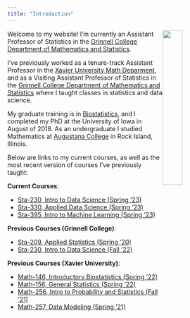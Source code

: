 ```yaml
---
title: "Introduction"
---
```


<img style="float: right; width:30%; height:30%;" src="pphoto.jpg"> Welcome to my website! I'm currently an Assistant Professor of Statistics in the [Grinnell College Department of Mathematics and Statistics](http://www.grinnell.edu/academics/areas/math-stats).

I've previously worked as a tenure-track Assistant Professor in the [Xavier University Math Deparment](https://www.xavier.edu/mathematics-department/index), and as a Visiting Assistant Professor of Statistics in the [Grinnell College Department of Mathematics and Statistics](http://www.grinnell.edu/academics/areas/math-stats) where I taught classes in statistics and data science.

My graduate training is in [Biostatistics](https://www.public-health.uiowa.edu/biostat/), and I completed my PhD at the University of Iowa in August of 2018. As an undergraduate I studied Mathematics at [Augustana College](https://www.augustana.edu/) in Rock Island, Illinois.

Below are links to my current courses, as well as the most recent version of courses I've previously taught:

**Current Courses**:

- [Sta-230, Intro to Data Science (Spring '23)](s230s23.html)
- [Sta-330, Applied Data Science (Spring '23)](sta330s23.html)
- [Sta-395, Intro to Machine Learning (Spring '23)](MLs23.html)
    
**Previous Courses (Grinnell College)**:

- [Sta-209, Applied Statistics (Spring '20)](sta209s20.html)
- [Sta-230, Intro to Data Science (Fall '22)](s230f22.html)
    
**Previous Courses (Xavier University)**:

- [Math-146, Introductory Biostatistics (Spring '22)](m146s22.html)
- [Math-156, General Statistics (Spring '22)](m156s22.html)
- [Math-256, Intro to Probability and Statistics (Fall '21)](m256f21.html)
- [Math-257, Data Modeling (Spring '21)](m257s21.html)
    